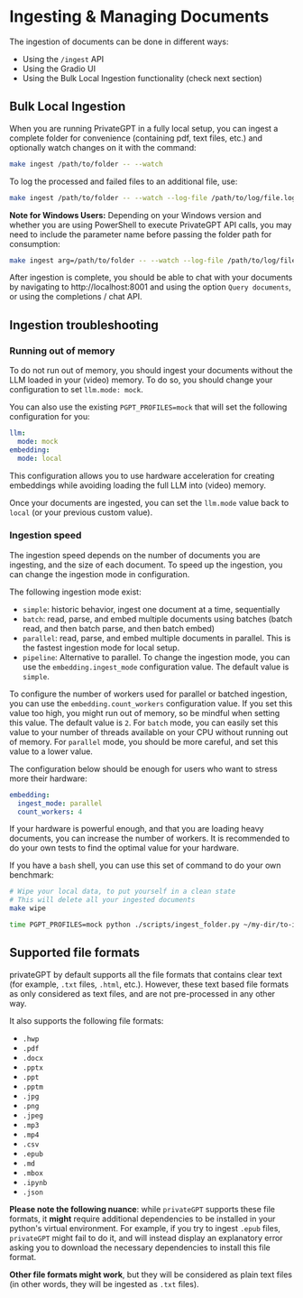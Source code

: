 # Ingesting & Managing Documents

The ingestion of documents can be done in different ways:

* Using the `/ingest` API
* Using the Gradio UI
* Using the Bulk Local Ingestion functionality (check next section)

## Bulk Local Ingestion

When you are running PrivateGPT in a fully local setup, you can ingest a complete folder for convenience (containing
pdf, text files, etc.)
and optionally watch changes on it with the command:

```bash
make ingest /path/to/folder -- --watch
```

To log the processed and failed files to an additional file, use:

```bash
make ingest /path/to/folder -- --watch --log-file /path/to/log/file.log
```

**Note for Windows Users:** Depending on your Windows version and whether you are using PowerShell to execute
PrivateGPT API calls, you may need to include the parameter name before passing the folder path for consumption:

```bash
make ingest arg=/path/to/folder -- --watch --log-file /path/to/log/file.log
```

After ingestion is complete, you should be able to chat with your documents
by navigating to http://localhost:8001 and using the option `Query documents`,
or using the completions / chat API.

## Ingestion troubleshooting

### Running out of memory

To do not run out of memory, you should ingest your documents without the LLM loaded in your (video) memory.
To do so, you should change your configuration to set `llm.mode: mock`.

You can also use the existing `PGPT_PROFILES=mock` that will set the following configuration for you:

```yaml
llm:
  mode: mock
embedding:
  mode: local
```

This configuration allows you to use hardware acceleration for creating embeddings while avoiding loading the full LLM into (video) memory.

Once your documents are ingested, you can set the `llm.mode` value back to `local` (or your previous custom value).

### Ingestion speed

The ingestion speed depends on the number of documents you are ingesting, and the size of each document.
To speed up the ingestion, you can change the ingestion mode in configuration.

The following ingestion mode exist:
* `simple`: historic behavior, ingest one document at a time, sequentially
* `batch`: read, parse, and embed multiple documents using batches (batch read, and then batch parse, and then batch embed)
* `parallel`: read, parse, and embed multiple documents in parallel. This is the fastest ingestion mode for local setup.
* `pipeline`: Alternative to parallel.
To change the ingestion mode, you can use the `embedding.ingest_mode` configuration value. The default value is `simple`.

To configure the number of workers used for parallel or batched ingestion, you can use
the `embedding.count_workers` configuration value. If you set this value too high, you might run out of
memory, so be mindful when setting this value. The default value is `2`.
For `batch` mode, you can easily set this value to your number of threads available on your CPU without
running out of memory. For `parallel` mode, you should be more careful, and set this value to a lower value.

The configuration below should be enough for users who want to stress more their hardware:
```yaml
embedding:
  ingest_mode: parallel
  count_workers: 4
```

If your hardware is powerful enough, and that you are loading heavy documents, you can increase the number of workers.
It is recommended to do your own tests to find the optimal value for your hardware.

If you have a `bash` shell, you can use this set of command to do your own benchmark:

```bash
# Wipe your local data, to put yourself in a clean state
# This will delete all your ingested documents
make wipe

time PGPT_PROFILES=mock python ./scripts/ingest_folder.py ~/my-dir/to-ingest/
```

## Supported file formats

privateGPT by default supports all the file formats that contains clear text (for example, `.txt` files, `.html`, etc.).
However, these text based file formats as only considered as text files, and are not pre-processed in any other way.

It also supports the following file formats:
* `.hwp`
* `.pdf`
* `.docx`
* `.pptx`
* `.ppt`
* `.pptm`
* `.jpg`
* `.png`
* `.jpeg`
* `.mp3`
* `.mp4`
* `.csv`
* `.epub`
* `.md`
* `.mbox`
* `.ipynb`
* `.json`

**Please note the following nuance**: while `privateGPT` supports these file formats, it **might** require additional
dependencies to be installed in your python's virtual environment.
For example, if you try to ingest `.epub` files, `privateGPT` might fail to do it, and will instead display an
explanatory error asking you to download the necessary dependencies to install this file format.


**Other file formats might work**, but they will be considered as plain text
files (in other words, they will be ingested as `.txt` files).